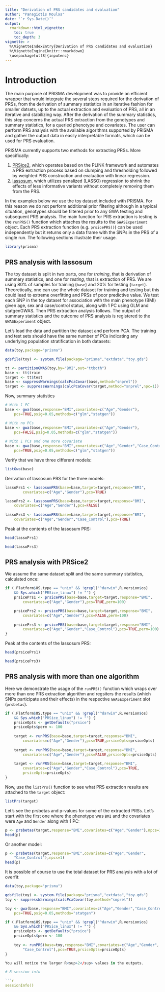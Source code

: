 ```yaml
---
title: "Derivation of PRS candidates and evaluation"
author: "Panagiotis Moulos"
date: "`r Sys.Date()`"
output: 
  rmarkdown::html_vignette:
    toc: true
    toc_depth: 3
vignette: >
  %\VignetteIndexEntry{Derivation of PRS candidates and evaluation}
  %\VignetteEngine{knitr::rmarkdown}
  \usepackage[utf8]{inputenc}
---
```


# Introduction

The main purpose of PRISMA development was to provide an efficient wrapper that
would integrate the several steps required for the derivation of PRSs, from the
derivation of summary statistics in an iterative fashion for smaller datsets, up
to the actual extraction and evaluation of PRS, all in an iterative and 
stabilizing way. After the derivation of the summary statistics, this step 
concerns the actual PRS extraction from the genotypes and summary statistics,
for a queried phenotype and covariates. The user can perform PRS analysis with
the available algorithms supported by PRISMA and gather the output data in
easily interpretable formats, which can be used for PRS evaluation.

PRISMA currently supports two methods for extracting PRSs. More specifically:

1. [PRSice2](https://www.prsice.info/), which operates based on the PLINK 
framework and automates a PRS extraction process based on clumping and 
thresholding followed by weighted PRS construction and evaluation with linear 
regression.
2. [lassosum](https://github.com/tshmak/lassosum), which utilizes penalized 
(LASSO) regression to shrink the effects of  less informative variants without 
completely removing them from the PRS.

In the examples below we use the toy dataset included with PRISMA. For this
reason we do not perform additional prior filtering although in a typical
situation, genotypes should be filtered prior to any GWA testing and subsequent
PRS analysis. The main function for PRS extraction is testing is the `runPRS()` 
function which attaches the results to the `GWASExperiment` object. Each PRS 
extraction function (e.g. `prsicePRS()`) can be used independently but it 
returns only a data frame with the SNPs in the PRS of a single run. The 
following sections illustrate their usage.

```r
library(prisma)
```

## PRS analysis with lassosum

The toy dataset is split in two parts, one for *training*, that is derivation of
summary statistics, and one for *testing*, that is extraction of PRS. We are
using 80% of samples for training (`base`) and 20% for testing (`target`).
Theoretically, one can use the whole dataset for training and testing but this
could lead to extreme overfitting and PRSs of poor predictive value. We test 
each SNP in the toy dataset for association with the main phenotype 
(BMI) given age, sex and case/control status, along with 1 PC using GLM and
statgenGWAS. Then PRS extraction analysis follows. The output of summary 
statistics and the outcome of PRS analysis is registered to the `GWASExperiment`
object.

Let's load the data and partition the dataset and perform PCA. The training and
test sets should have the same number of PCs indicating any underlying 
population stratification in both datasets:

```r
data(toy,package="prisma")

gdsfile(toy) <- system.file(package="prisma","extdata","toy.gds")

tt <- partitionGWAS(toy,by="BMI",out="ttboth")
base <- tt$train
target <- tt$test
base <- suppressWarnings(calcPcaCovar(base,method="snprel"))
target <- suppressWarnings(calcPcaCovar(target,method="snprel",npc=1))
```

Now, summary statistics

```r

# With 1 PC
base <- gwa(base,response="BMI",covariates=c("Age","Gender"),
    pcs=TRUE,psig=0.05,methods=c("glm","statgen"))

# With no PCs
base <- gwa(base,response="BMI",covariates=c("Age","Gender"),
    pcs=FALSE,psig=0.05,methods=c("glm","statgen"))
    
# With 1 PCs and one more covariate
base <- gwa(base,response="BMI",covariates=c("Age","Gender","Case_Control"),
    pcs=TRUE,psig=0.05,methods=c("glm","statgen"))
```

Verify that we have three different models:

```r
listGwa(base)
```

Derivation of lassosum PRS for the three models:

```r
lassoPrs1 <- lassosumPRS(base=base,target=target,response="BMI",
        covariates=c("Age","Gender"),pcs=TRUE)

lassoPrs2 <- lassosumPRS(base=base,target=target,response="BMI",
    covariates=c("Age","Gender"),pcs=FALSE)
        
lassoPrs3 <- lassosumPRS(base=base,target=target,response="BMI",
    covariates=c("Age","Gender","Case_Control"),pcs=TRUE)
```

Peak at the contents of the lassosum PRS:

```r
head(lassoPrs1)

head(lassoPrs3)
```

## PRS analysis with PRSice2

We assume the same dataset split and the same summary statistics, calculated
once:

```r
if (.Platform$OS.type == "unix" && !grepl("^darwin",R.version$os) 
    && Sys.which("PRSice_linux") != "") {
    prsicePrs1 <- prsicePRS(base=base,target=target,response="BMI",
        covariates=c("Age","Gender"),pcs=TRUE,perm=100)

    prsicePrs2 <- prsicePRS(base=base,target=target,response="BMI",
        covariates=c("Age","Gender"),pcs=FALSE,perm=100)
            
    prsicePrs3 <- prsicePRS(base=base,target=target,response="BMI",
        covariates=c("Age","Gender","Case_Control"),pcs=TRUE,perm=100)
}

```

Peak at the contents of the lassosum PRS:

```r
head(prsicePrs1)

head(prsicePrs3)
```

## PRS analysis with more than one algorithm

Here we demonstrate the usage of the `runPRS()` function which wraps over more
than one PRS extraction algorithm and regsiters the results (which SNPs 
participate and their effects) in the respective `GWASExperiment` slot 
(`prsbetas`).

```r
if (.Platform$OS.type == "unix" && !grepl("^darwin",R.version$os) 
    && Sys.which("PRSice_linux") != "") {
    prsiceOpts <- getDefaults("prsice")
    prsiceOpts$perm <- 100
    
    target <- runPRS(base=base,target=target,response="BMI",
        covariates=c("Age","Gender"),pcs=TRUE,prsiceOpts=prsiceOpts)
    
    target <- runPRS(base=base,target=target,response="BMI",
        covariates=c("Age","Gender"),pcs=FALSE,prsiceOpts=prsiceOpts)
        
    target <- runPRS(base=base,target=target,response="BMI",
        covariates=c("Age","Gender","Case_Control"),pcs=TRUE,
        prsiceOpts=prsiceOpts)
}
```

Now, use the `listPrs()` function to see what PRS extraction results are 
attached to the `target` object:

```r
listPrs(target)
```

Let's see the prsbetas and p-values for some of the extracted PRSs. Let's start
with the first one where the phenotype was `BMI` and the covariates were
`Age` and `Gender` along with 1 PC:

```r
p <- prsbetas(target,response="BMI",covariates=c("Age","Gender"),npcs=1)
head(p)
```

Or another model:

```r
p <- prsbetas(target,response="BMI",covariates=c("Age","Gender",
    "Case_Control"),npcs=1)
head(p)
```

It is possible of course to use the total dataset for PRS analysis with a lot
of overfit:

```r
data(toy,package="prisma")

gdsfile(toy) <- system.file(package="prisma","extdata","toy.gds")
toy <- suppressWarnings(calcPcaCovar(toy,method="snprel"))

toy <- gwa(base,response="BMI",covariates=c("Age","Gender","Case_Control"),
    pcs=TRUE,psig=0.05,methods="statgen")

if (.Platform$OS.type == "unix" && !grepl("^darwin",R.version$os) 
    && Sys.which("PRSice_linux") != "") {
    prsiceOpts <- getDefaults("prsice")
    prsiceOpts$perm <- 100
    
    toy <- runPRS(base=toy,response="BMI",covariates=c("Age","Gender",
        "Case_Control"),pcs=TRUE,prsiceOpts=prsiceOpts) 
}

You will notice the larger R<sup>2</sup> values in the outputs.

# R session info

```r
sessionInfo()
```
